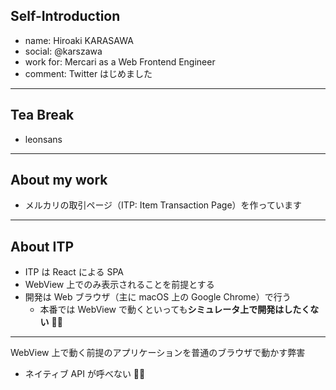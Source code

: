 ## Self-Introduction

- name: Hiroaki KARASAWA
- social: @karszawa
- work for: Mercari as a Web Frontend Engineer
- comment: Twitter はじめました

---

## Tea Break

- leonsans

---

## About my work

- メルカリの取引ページ（ITP: Item Transaction Page）を作っています

<!-- ここにITPのスクリーンショットが入る -->

---

## About ITP

- ITP は React による SPA
- WebView 上でのみ表示されることを前提とする
- 開発は Web ブラウザ（主に macOS 上の Google Chrome）で行う
  - 本番では WebView で動くといっても**シミュレータ上で開発はしたくない** 🙅‍♂️

---


WebView 上で動く前提のアプリケーションを普通のブラウザで動かす弊害

- ネイティブ API が呼べない 🤷‍♂️

<LeonSansText />

